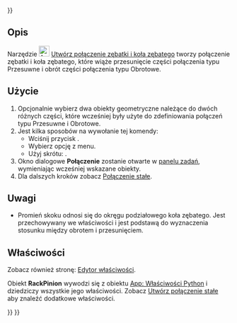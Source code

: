 <languages/>

{{UnfinishedDocu{{#translation:}}}}

{{Docnav/pl
|[[Assembly_CreateJointAngle/pl|Utwórz połączenie kątowe]]
|[[Assembly_CreateJointScrew/pl|Utwórz połączenie śrubowe]]
|[[Assembly_Workbench/pl|środowisko pracy Złożenie]]
|IconL=Assembly_CreateJointAngle.svg
|IconR=Assembly_CreateJointScrew.svg
|IconC=Workbench_Assembly.svg
}}

{{GuiCommand/pl
|Name=Assembly CreateJointRackPinion
|Name/pl=Złożenie: Połączenie zębatki i koła zębatego
|MenuLocation=Złożenie → Połączenie zębatki i koła zębatego
|Workbenches=[[Assembly_Workbench/pl|Złożenie]]
|Shortcut={{KEY|Q}}
|Version=1.0
|SeeAlso=
}}

<span id="Description"></span>
==Opis==

Narzędzie [[Image:Assembly_CreateJointRackPinion.svg|24px]] [[Assembly_CreateJointRackPinion/pl|Utwórz połączenie zębatki i koła zębatego]] tworzy połączenie zębatki i koła zębatego, które wiąże przesunięcie części połączenia typu Przesuwne i obrót części połączenia typu Obrotowe.

<span id="Usage"></span>
==Użycie==

# Opcjonalnie wybierz dwa obiekty geometryczne należące do dwóch różnych części, które wcześniej były użyte do zdefiniowania połączeń typu Przesuwne i Obrotowe.
# Jest kilka sposobów na wywołanie tej komendy:
#* Wciśnij przycisk {{Button|[[Image:Assembly_CreateJointRackPinion.svg|16px]] [[Assembly_CreateJointRackPinion/pl|Połączenie zębatki i koła zębatego]]}}.
#* Wybierz opcję {{MenuCommand|Złożenie → [[Image:Assembly_CreateJointRackPinion.svg|16px]] Połączenie zębatki i koła zębatego}} z menu.
#* Użyj skrótu: {{KEY|Q}}.
# Okno dialogowe '''Połączenie''' zostanie otwarte w [[Task_panel/pl|panelu zadań]], wymieniając wcześniej wskazane obiekty.
# Dla dalszych kroków zobacz [[Assembly_CreateJointFixed/pl#Użycie|Połączenie stałe]].

<span id="Notes"></span>
==Uwagi==

* Promień skoku odnosi się do okręgu podziałowego koła zębatego. Jest przechowywany we właściwości {{PropertyData|Distance}} i jest podstawą do wyznaczenia stosunku między obrotem i przesunięciem. 

<span id="Properties"></span>
==Właściwości==

Zobacz również stronę: [[Property_editor/pl|Edytor właściwości]].

Obiekt '''RackPinion''' wywodzi się z obiektu [[App_FeaturePython/pl|App: Właściwości Python]] i dziedziczy wszystkie jego właściwości. Zobacz [[Assembly_CreateJointFixed/pl#Właściwości|Utwórz połączenie stałe]] aby znaleźć dodatkowe właściwości.


{{Docnav/pl
|[[Assembly_CreateJointAngle/pl|Utwórz połączenie kątowe]]
|[[Assembly_CreateJointScrew/pl|Utwórz połączenie śrubowe]]
|[[Assembly_Workbench/pl|środowisko pracy Złożenie]]
|IconL=Assembly_CreateJointDistance.svg
|IconR=Assembly_CreateJointScrew.svg
|IconC=Workbench_Assembly.svg
}}

{{Assembly_Tools_navi{{#translation:}}}}
{{Userdocnavi{{#translation:}}}}